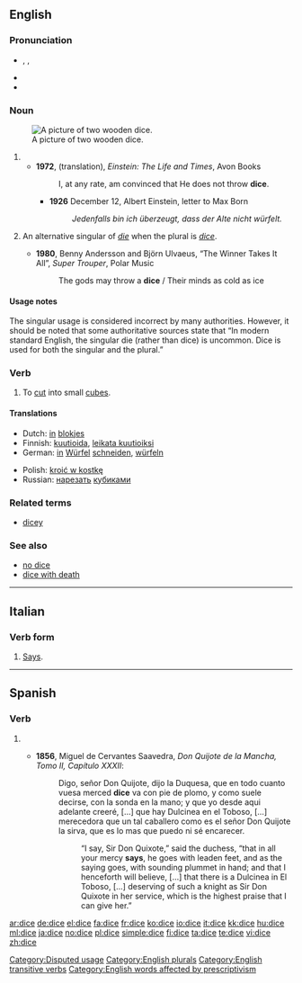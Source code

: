 {{wikipedia}}
==English==

===Pronunciation===
* {{enPR|dīs}}, {{IPA|/daɪs/}}, {{SAMPA|/daIs/}}
* {{audio|en-us-dice.ogg|Audio (US)}}
* {{rhymes|aɪs}}

===Noun===
{{infl|en|plural|singular|die}}
[[Image:Dices6-1.png|thumb|right|A picture of two wooden dice.]]

# {{form of|one of the two plurals|die#Noun|die}}
#* '''1972''', (translation), ''Einstein: The Life and Times'', Avon Books
#*: I, at any rate, am convinced that He does not throw '''dice'''.
#** '''1926''' December 12, Albert Einstein, letter to Max Born
#**: ''Jedenfalls bin ich überzeugt, dass der Alte nicht würfelt.''
# {{colloquial}} An alternative singular of ''[[die]]'' when the plural is ''[[dice]]''.
#* '''1980''', Benny Andersson and Björn Ulvaeus, “The Winner Takes It All”, ''Super Trouper'', Polar Music
#*: The gods may throw a '''dice''' / Their minds as cold as ice

====Usage notes====
The singular usage is considered incorrect by many authorities.  However, it should be noted that some authoritative sources state that “In modern standard English, the singular die (rather than dice) is uncommon.  Dice is used for both the singular and the plural.”

===Verb===
{{en-verb|dic|ing}}

# {{transitive}} To [[cut]] into small [[cube]]s.

====Translations====
{{trans-top|to cut into small cubes}}
* Dutch: [[in#Dutch|in]] [[blok]]jes {{t+|nl|snijden}}
* Finnish: [[kuutioida]], [[leikata kuutioiksi]]
* German: [[in]] [[Würfel]] [[schneiden]], [[würfeln]]
{{trans-mid}}
* Polish: [[kroić w kostkę]]
* Russian: [[нарезать]] [[кубик|кубиками]]
{{trans-bottom}}

===Related terms===
* [[dicey]]

===See also===
* [[no dice]]
* [[dice with death]]

[[Category:Disputed usage]]
[[Category:English plurals]]
[[Category:English transitive verbs]]
[[Category:English words affected by prescriptivism]]

----

==Italian==

===Verb form===
{{infl|it|verb form|infinitive|dire}}

# {{italbrac|[[third person singular|Third-person singular]] [[present tense]] of [[dire]]}} [[says|Says]].

----

==Spanish==

===Verb===
{{es-verb-form|decir}}

# {{es-verb form of|mood=ind|tense=pres|num=s|pers=3|ending=ir|verb=[[decir]]}}
#* {{sense|“says”}} '''1856''', Miguel de Cervantes Saavedra, ''Don Quijote de la Mancha, Tomo II, Capítulo XXXII'':
#*: Digo, señor Don Quijote, dijo la Duquesa, que en todo cuanto vuesa merced '''dice''' va con pie de plomo, y como suele decirse, con la sonda en la mano; y que yo desde aqui adelante creeré, [...] que hay Dulcinea en el Toboso, [...] merecedora que un tal caballero como es el señor Don Quijote la sirva, que es lo mas que puedo ni sé encarecer.
#*:: “I say, Sir Don Quixote,” said the duchess, “that in all your mercy '''says''', he goes with leaden feet, and as the saying goes, with sounding plummet in hand; and that I henceforth will believe, [...] that there is a Dulcinea in El Toboso, [...] deserving of such a knight as Sir Don Quixote in her service, which is the highest praise that I can give her.”

[[ar:dice]]
[[de:dice]]
[[el:dice]]
[[fa:dice]]
[[fr:dice]]
[[ko:dice]]
[[io:dice]]
[[it:dice]]
[[kk:dice]]
[[hu:dice]]
[[ml:dice]]
[[ja:dice]]
[[no:dice]]
[[pl:dice]]
[[simple:dice]]
[[fi:dice]]
[[ta:dice]]
[[te:dice]]
[[vi:dice]]
[[zh:dice]]